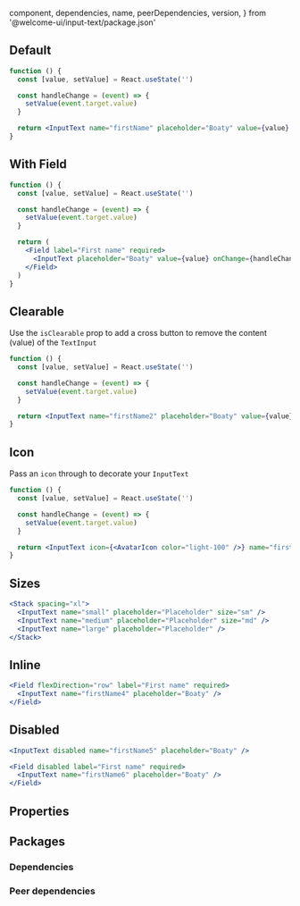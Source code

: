 
  component,
  dependencies,
  name,
  peerDependencies,
  version,
} from '@welcome-ui/input-text/package.json'

<showcase
  version={version}
  name={name}
  component={component}
  description="Allows user to get some text informations in one line."
/>

## Default

```jsx
function () {
  const [value, setValue] = React.useState('')

  const handleChange = (event) => {
    setValue(event.target.value)
  }

  return <InputText name="firstName" placeholder="Boaty" value={value} onChange={handleChange} />
}
```

## With Field

```jsx
function () {
  const [value, setValue] = React.useState('')

  const handleChange = (event) => {
    setValue(event.target.value)
  }

  return (
    <Field label="First name" required>
      <InputText placeholder="Boaty" value={value} onChange={handleChange} />
    </Field>
  )
}
```

## Clearable

Use the `isClearable` prop to add a cross button to remove the content (value) of the `TextInput`

```jsx
function () {
  const [value, setValue] = React.useState('')

  const handleChange = (event) => {
    setValue(event.target.value)
  }

  return <InputText name="firstName2" placeholder="Boaty" value={value} onChange={handleChange} isClearable />
}
```

## Icon

Pass an `icon` through to decorate your `InputText`

```jsx
function () {
  const [value, setValue] = React.useState('')

  const handleChange = (event) => {
    setValue(event.target.value)
  }

  return <InputText icon={<AvatarIcon color="light-100" />} name="firstName3" placeholder="Boaty" value={value} onChange={handleChange} />
}
```

## Sizes

```jsx
<Stack spacing="xl">
  <InputText name="small" placeholder="Placeholder" size="sm" />
  <InputText name="medium" placeholder="Placeholder" size="md" />
  <InputText name="large" placeholder="Placeholder" />
</Stack>
```

## Inline

```jsx
<Field flexDirection="row" label="First name" required>
  <InputText name="firstName4" placeholder="Boaty" />
</Field>
```

## Disabled

```jsx
<InputText disabled name="firstName5" placeholder="Boaty" />

<Field disabled label="First name" required>
  <InputText name="firstName6" placeholder="Boaty" />
</Field>
```

## Properties

<props propTypes={props.propTypes.InputText} />

## Packages

### Dependencies

<dependencies dependencies={dependencies} />

### Peer dependencies

<dependencies dependencies={peerDependencies} />

<pagination />
